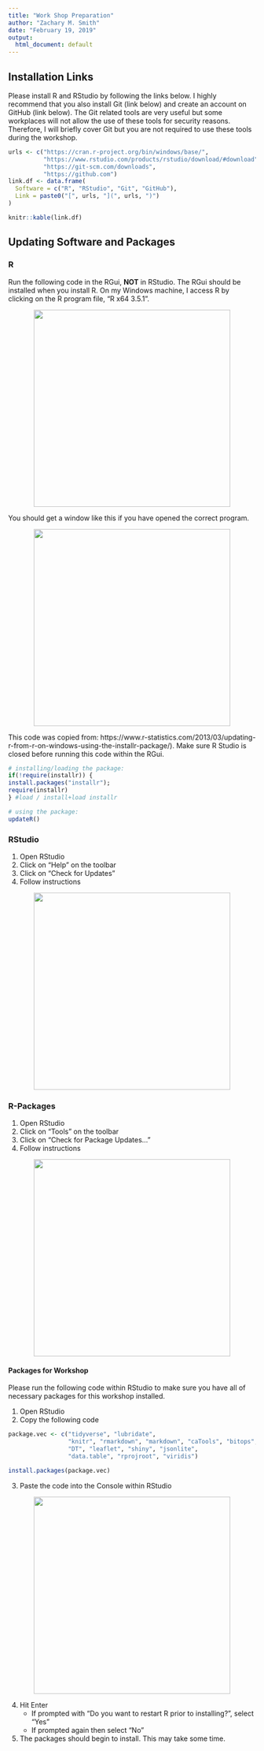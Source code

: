 ```yaml
---
title: "Work Shop Preparation"
author: "Zachary M. Smith"
date: "February 19, 2019"
output:
  html_document: default
---
```


## Installation Links

Please install R and RStudio by following the links below. I highly recommend that you also install Git (link below) and create an account on GitHub (link below). The Git related tools are very useful but some workplaces will not allow the use of these tools for security reasons. Therefore, I will briefly cover Git but you are not required to use these tools during the workshop.
```r
urls <- c("https://cran.r-project.org/bin/windows/base/",
          "https://www.rstudio.com/products/rstudio/download/#download",
          "https://git-scm.com/downloads",
          "https://github.com")
link.df <- data.frame(
  Software = c("R", "RStudio", "Git", "GitHub"),
  Link = paste0("[", urls, "](", urls, ")")
)

knitr::kable(link.df)
```

## Updating Software and Packages

### R

Run the following code in the RGui, __NOT__ in RStudio. The RGui should be installed when you install R. On my Windows machine, I access R by clicking on the R program file, "R x64 3.5.1".

<center>
![](images/installation_updates/rgui_program.png){width=400px} 
</center>

You should get a window like this if you have opened the correct program.

<center>
![](images/installation_updates/rgui.png){width=400px} 
</center>

This code was copied from: https://www.r-statistics.com/2013/03/updating-r-from-r-on-windows-using-the-installr-package/). Make sure R Studio is closed before running this code within the RGui.
```r
# installing/loading the package:
if(!require(installr)) {
install.packages("installr");
require(installr)
} #load / install+load installr

# using the package:
updateR()
```

### RStudio

1. Open RStudio
2. Click on "Help" on the toolbar
3. Click on "Check for Updates"
4. Follow instructions 

<center>
![](images/installation_updates/update_rstudio.png){width=400px} 
</center>

### R-Packages

1. Open RStudio
2. Click on "Tools" on the toolbar
3. Click on "Check for Package Updates…"
4. Follow instructions 

<center>
![](images/installation_updates/update_packages.png){width=400px} 
</center>

#### Packages for Workshop

Please run the following code within RStudio to make sure you have all of necessary packages for this workshop installed.

1. Open RStudio
2. Copy the following code

```r
package.vec <- c("tidyverse", "lubridate",
                 "knitr", "rmarkdown", "markdown", "caTools", "bitops",
                 "DT", "leaflet", "shiny", "jsonlite",
                 "data.table", "rprojroot", "viridis")

install.packages(package.vec)
```

3. Paste the code into the Console within RStudio

<center>
![](images/installation_updates/install_packages.png){width=400px} 
</center>

4. Hit Enter
    + If prompted with "Do you want to restart R prior to installing?", select "Yes"
    + If prompted again then select "No"
5. The packages should begin to install. This may take some time.



